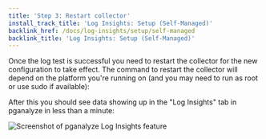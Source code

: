 ```yaml
---
title: 'Step 3: Restart collector'
install_track_title: 'Log Insights: Setup (Self-Managed)'
backlink_href: /docs/log-insights/setup/self-managed
backlink_title: 'Log Insights: Setup (Self-Managed)'
---
```



Once the log test is successful you need to restart the collector for the new configuration to take effect.
The command to restart the collector will depend on the platform you're running on (and you may need to
run as root or use sudo if available):

<InitServiceRestartInstructions service="pganalyze-collector" />

<PublicOnly>
  <p>After this you should see data showing up in the "Log Insights" tab in pganalyze in less than a minute:</p>
  <p>
    <img src={imgLogInsightsScreenshot} alt='Screenshot of pganalyze Log Insights feature' />
  </p>
</PublicOnly>
